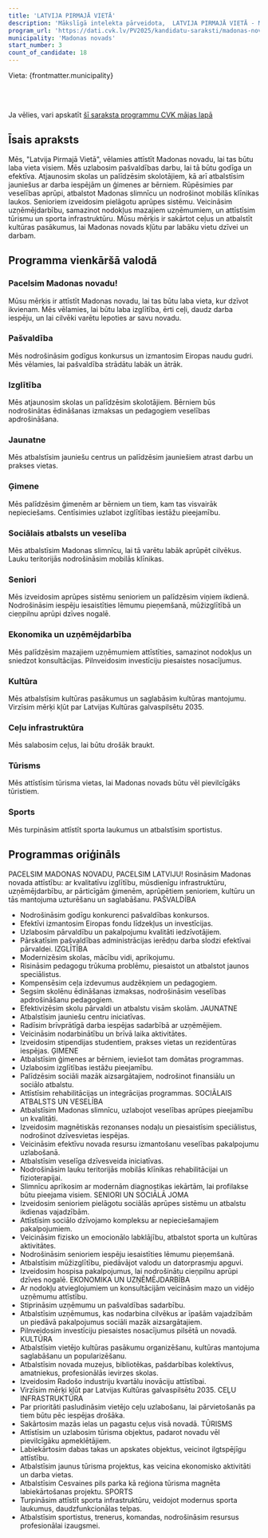```yaml
---
title: 'LATVIJA PIRMAJĀ VIETĀ'
description: 'Mākslīgā intelekta pārveidota,  LATVIJA PIRMAJĀ VIETĀ - Madonas novads programma vienkāršā valodā'
program_url: 'https://dati.cvk.lv/PV2025/kandidatu-saraksti/madonas-novads/latvija-pirmaja-vieta'
municipality: 'Madonas novads'
start_number: 3
count_of_candidate: 18
---
```



Vieta: {frontmatter.municipality}<br/>

<Badge text="Pašvaldības pārvaldība" variant="note" size="small" /> <Badge text="Izglītības modernizācija" variant="note" size="small" /> <Badge text="Ģimenes atbalsts" variant="note" size="small" /> <Badge text="Veselības aprūpes uzlabošana" variant="note" size="small" /> <Badge text="Uzņēmējdarbības veicināšana" variant="note" size="small" />

<br/><br/> 

<Card title='Šis ir mākslīga intelekta ģenerēts apraksts' icon='starlight'>
    Ja vēlies, vari apskatīt <a href={frontmatter.program_url} target='_blank'>šī saraksta programmu CVK mājas lapā</a>
    </Card>

## Īsais apraksts

Mēs, "Latvija Pirmajā Vietā", vēlamies attīstīt Madonas novadu, lai tas būtu laba vieta visiem. Mēs uzlabosim pašvaldības darbu, lai tā būtu godīga un efektīva. Atjaunosim skolas un palīdzēsim skolotājiem, kā arī atbalstīsim jauniešus ar darba iespējām un ģimenes ar bērniem. Rūpēsimies par veselības aprūpi, atbalstot Madonas slimnīcu un nodrošinot mobilās klīnikas laukos. Senioriem izveidosim pielāgotu aprūpes sistēmu. Veicināsim uzņēmējdarbību, samazinot nodokļus mazajiem uzņēmumiem, un attīstīsim tūrismu un sporta infrastruktūru. Mūsu mērķis ir sakārtot ceļus un atbalstīt kultūras pasākumus, lai Madonas novads kļūtu par labāku vietu dzīvei un darbam.

## Programma vienkāršā valodā

### Pacelsim Madonas novadu!

Mūsu mērķis ir attīstīt Madonas novadu, lai tas būtu laba vieta, kur dzīvot ikvienam. Mēs vēlamies, lai būtu laba izglītība, ērti ceļi, daudz darba iespēju, un lai cilvēki varētu lepoties ar savu novadu.

### Pašvaldība

Mēs nodrošināsim godīgus konkursus un izmantosim Eiropas naudu gudri. Mēs vēlamies, lai pašvaldība strādātu labāk un ātrāk.

### Izglītība

Mēs atjaunosim skolas un palīdzēsim skolotājiem. Bērniem būs nodrošinātas ēdināšanas izmaksas un pedagogiem veselības apdrošināšana.

### Jaunatne

Mēs atbalstīsim jauniešu centrus un palīdzēsim jauniešiem atrast darbu un prakses vietas.

### Ģimene

Mēs palīdzēsim ģimenēm ar bērniem un tiem, kam tas visvairāk nepieciešams. Centīsimies uzlabot izglītības iestāžu pieejamību.

### Sociālais atbalsts un veselība

Mēs atbalstīsim Madonas slimnīcu, lai tā varētu labāk aprūpēt cilvēkus. Lauku teritorijās nodrošināsim mobilās klīnikas.

### Seniori

Mēs izveidosim aprūpes sistēmu senioriem un palīdzēsim viņiem ikdienā. Nodrošināsim iespēju iesaistīties lēmumu pieņemšanā, mūžizglītībā un cieņpilnu aprūpi dzīves nogalē.

### Ekonomika un uzņēmējdarbība

Mēs palīdzēsim mazajiem uzņēmumiem attīstīties, samazinot nodokļus un sniedzot konsultācijas. Pilnveidosim investīciju piesaistes nosacījumus.

### Kultūra

Mēs atbalstīsim kultūras pasākumus un saglabāsim kultūras mantojumu. Virzīsim mērķi kļūt par Latvijas Kultūras galvaspilsētu 2035.

### Ceļu infrastruktūra

Mēs salabosim ceļus, lai būtu drošāk braukt.

### Tūrisms

Mēs attīstīsim tūrisma vietas, lai Madonas novads būtu vēl pievilcīgāks tūristiem.

### Sports

Mēs turpināsim attīstīt sporta laukumus un atbalstīsim sportistus.

## Programmas oriģināls

PACELSIM MADONAS NOVADU, PACELSIM LATVIJU!
Rosināsim Madonas novada attīstību: ar kvalitatīvu izglītību, mūsdienīgu infrastruktūru, uzņēmējdarbību, ar pārticīgām ģimenēm, aprūpētiem senioriem, kultūru un tās mantojuma uzturēšanu un saglabāšanu.
PAŠVALDĪBA
- Nodrošināsim godīgu konkurenci pašvaldības konkursos.
- Efektīvi izmantosim Eiropas fondu līdzekļus un investīcijas.
- Uzlabosim pārvaldību un pakalpojumu kvalitāti iedzīvotājiem.
- Pārskatīsim pašvaldības administrācijas ierēdņu darba slodzi efektīvai pārvaldei.
IZGLĪTĪBA
- Modernizēsim skolas, mācību vidi, aprīkojumu.
- Risināsim pedagogu trūkuma problēmu, piesaistot un atbalstot jaunos speciālistus.
- Kompensēsim ceļa izdevumus audzēkņiem un pedagogiem.
- Segsim skolēnu ēdināšanas izmaksas, nodrošināsim veselības apdrošināšanu pedagogiem.
- Efektivizēsim skolu pārvaldi un atbalstu visām skolām.
JAUNATNE
- Atbalstīsim jauniešu centru iniciatīvas.
- Radīsim brīvprātīgā darba iespējas sadarbībā ar uzņēmējiem.
- Veicināsim nodarbinātību un brīvā laika aktivitātes.
- Izveidosim stipendijas studentiem, prakses vietas un rezidentūras iespējas.
ĢIMENE
- Atbalstīsim ģimenes ar bērniem, ieviešot tam domātas programmas.
- Uzlabosim izglītības iestāžu pieejamību.
- Palīdzēsim sociāli mazāk aizsargātajiem, nodrošinot finansiālu un sociālo atbalstu.
- Attīstīsim rehabilitācijas un integrācijas programmas.
SOCIĀLAIS ATBALSTS UN VESELĪBA
- Atbalstīsim Madonas slimnīcu, uzlabojot veselības aprūpes pieejamību un kvalitāti.
- Izveidosim magnētiskās rezonanses nodaļu un piesaistīsim speciālistus, nodrošinot dzīvesvietas iespējas.
- Veicināsim efektīvu novada resursu izmantošanu veselības pakalpojumu uzlabošanā.
- Atbalstīsim veselīga dzīvesveida iniciatīvas.
- Nodrošināsim lauku teritorijās mobilās klīnikas rehabilitācijai un fizioterapijai.
- Slimnīcu aprīkosim ar modernām diagnostikas iekārtām, lai profilakse būtu pieejama visiem.
SENIORI UN SOCIĀLĀ JOMA
- Izveidosim senioriem pielāgotu sociālās aprūpes sistēmu un atbalstu ikdienas vajadzībām.
- Attīstīsim sociālo dzīvojamo kompleksu ar nepieciešamajiem pakalpojumiem.
- Veicināsim fizisko un emocionālo labklājību, atbalstot sporta un kultūras aktivitātes.
- Nodrošināsim senioriem iespēju iesaistīties lēmumu pieņemšanā.
- Atbalstīsim mūžizglītību, piedāvājot valodu un datorprasmju apguvi.
- Izveidosim hospisa pakalpojumus, lai nodrošinātu cieņpilnu aprūpi dzīves nogalē.
EKONOMIKA UN UZŅĒMĒJDARBĪBA
- Ar nodokļu atvieglojumiem un konsultācijām veicināsim mazo un vidējo uzņēmumu attīstību.
- Stiprināsim uzņēmumu un pašvaldības sadarbību.
- Atbalstīsim uzņēmumus, kas nodarbina cilvēkus ar īpašām vajadzībām un piedāvā pakalpojumus sociāli mazāk aizsargātajiem.
- Pilnveidosim investīciju piesaistes nosacījumus pilsētā un novadā.
KULTŪRA
- Atbalstīsim vietējo kultūras pasākumu organizēšanu, kultūras mantojuma saglabāšanu un popularizēšanu.
- Atbalstīsim novada muzejus, bibliotēkas, pašdarbības kolektīvus, amatniekus, profesionālās ievirzes skolas.
- Izveidosim Radošo industriju kvartālu inovāciju attīstībai.
- Virzīsim mērķi kļūt par Latvijas Kultūras galvaspilsētu 2035.
CEĻU INFRASTRUKTŪRA
- Par prioritāti pasludināsim vietējo ceļu uzlabošanu, lai pārvietošanās pa tiem būtu pēc iespējas drošāka.
- Sakārtosim mazās ielas un pagastu ceļus visā novadā.
TŪRISMS
- Attīstīsim un uzlabosim tūrisma objektus, padarot novadu vēl pievilcīgāku apmeklētājiem.
- Labiekārtosim dabas takas un apskates objektus, veicinot ilgtspējīgu attīstību.
- Atbalstīsim jaunus tūrisma projektus, kas veicina ekonomisko aktivitāti un darba vietas.
- Atbalstīsim Cesvaines pils parka kā reģiona tūrisma magnēta labiekārtošanas projektu.
SPORTS
- Turpināsim attīstīt sporta infrastruktūru, veidojot modernus sporta laukumus, daudzfunkcionālas telpas.
- Atbalstīsim sportistus, trenerus, komandas, nodrošināsim resursus profesionālai izaugsmei.
